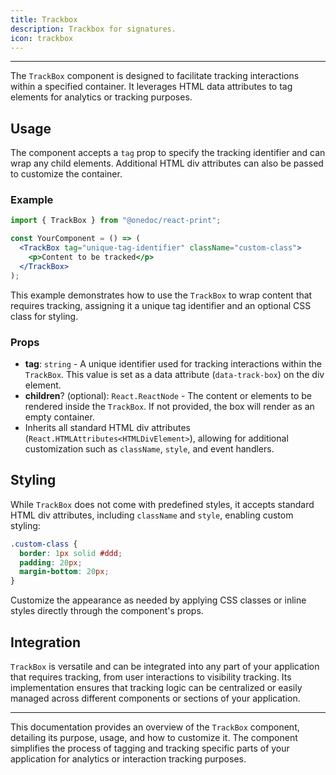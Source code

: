 ```yaml
---
title: Trackbox
description: Trackbox for signatures.
icon: trackbox
---
```

---
The `TrackBox` component is designed to facilitate tracking interactions within a specified container. It leverages HTML data attributes to tag elements for analytics or tracking purposes.

## Usage

The component accepts a `tag` prop to specify the tracking identifier and can wrap any child elements. Additional HTML div attributes can also be passed to customize the container.

### Example

```jsx
import { TrackBox } from "@onedoc/react-print";

const YourComponent = () => (
  <TrackBox tag="unique-tag-identifier" className="custom-class">
    <p>Content to be tracked</p>
  </TrackBox>
);
```

This example demonstrates how to use the `TrackBox` to wrap content that requires tracking, assigning it a unique tag identifier and an optional CSS class for styling.

### Props

- **tag**: `string` - A unique identifier used for tracking interactions within the `TrackBox`. This value is set as a data attribute (`data-track-box`) on the div element.
- **children**? (optional): `React.ReactNode` - The content or elements to be rendered inside the `TrackBox`. If not provided, the box will render as an empty container.
- Inherits all standard HTML div attributes (`React.HTMLAttributes<HTMLDivElement>`), allowing for additional customization such as `className`, `style`, and event handlers.

## Styling

While `TrackBox` does not come with predefined styles, it accepts standard HTML div attributes, including `className` and `style`, enabling custom styling:

```css
.custom-class {
  border: 1px solid #ddd;
  padding: 20px;
  margin-bottom: 20px;
}
```

Customize the appearance as needed by applying CSS classes or inline styles directly through the component's props.

## Integration

`TrackBox` is versatile and can be integrated into any part of your application that requires tracking, from user interactions to visibility tracking. Its implementation ensures that tracking logic can be centralized or easily managed across different components or sections of your application.

---

This documentation provides an overview of the `TrackBox` component, detailing its purpose, usage, and how to customize it. The component simplifies the process of tagging and tracking specific parts of your application for analytics or interaction tracking purposes.
